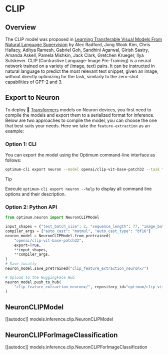 <!---
Copyright 2025 The HuggingFace Team. All rights reserved.

Licensed under the Apache License, Version 2.0 (the "License");
you may not use this file except in compliance with the License.
You may obtain a copy of the License at

    http://www.apache.org/licenses/LICENSE-2.0

Unless required by applicable law or agreed to in writing, software
distributed under the License is distributed on an "AS IS" BASIS,
WITHOUT WARRANTIES OR CONDITIONS OF ANY KIND, either express or implied.
See the License for the specific language governing permissions and
limitations under the License.
-->

# CLIP

## Overview

The CLIP model was proposed in [Learning Transferable Visual Models From Natural Language Supervision](https://arxiv.org/abs/2103.00020) by Alec Radford, Jong Wook Kim, Chris Hallacy, Aditya Ramesh, Gabriel Goh,
Sandhini Agarwal, Girish Sastry, Amanda Askell, Pamela Mishkin, Jack Clark, Gretchen Krueger, Ilya Sutskever. CLIP
(Contrastive Language-Image Pre-Training) is a neural network trained on a variety of (image, text) pairs. It can be
instructed in natural language to predict the most relevant text snippet, given an image, without directly optimizing
for the task, similarly to the zero-shot capabilities of GPT-2 and 3.

## Export to Neuron

To deploy 🤗 [Transformers](https://huggingface.co/docs/transformers/index) models on Neuron devices, you first need to compile the models and export them to a serialized format for inference. Below are two approaches to compile the model, you can choose the one that best suits your needs. Here we take the `feature-extraction` as an example:

### Option 1: CLI
  
You can export the model using the Optimum command-line interface as follows:

```bash
optimum-cli export neuron --model openai/clip-vit-base-patch32 --task feature-extraction --text_batch_size 2 --sequence_length 77 --image_batch_size 1 --num_channels 3 --width 224 --height 224 clip_feature_extraction_neuronx/
```

> [!TIP]
> Execute `optimum-cli export neuron --help` to display all command line options and their description.

### Option 2: Python API

```python
from optimum.neuron import NeuronCLIPModel

input_shapes = {"text_batch_size": 2, "sequence_length": 77, "image_batch_size": 1, "num_channels": 3, "width": 224, "height": 224}
compiler_args = {"auto_cast": "matmul", "auto_cast_type": "bf16"}
neuron_model = NeuronCLIPModel.from_pretrained(
    "openai/clip-vit-base-patch32",
    export=True,
    **input_shapes,
    **compiler_args,
)
# Save locally
neuron_model.save_pretrained("clip_feature_extraction_neuronx/")

# Upload to the HuggingFace Hub
neuron_model.push_to_hub(
    "clip_feature_extraction_neuronx/", repository_id="optimum/clip-vit-base-patch32-neuronx"  # Replace with your HF Hub repo id
)
```

## NeuronCLIPModel

[[autodoc]] models.inference.clip.NeuronCLIPModel

## NeuronCLIPForImageClassification

[[autodoc]] models.inference.clip.NeuronCLIPForImageClassification